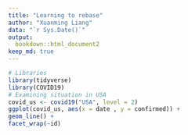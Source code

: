 ```yaml
---
title: "Learning to rebase"
author: "Xuanming Liang"
data: "`r Sys.Date()`"
output:
  bookdown::html_document2
keep_md: true
---
```

```r
# Libraries
library(tidyverse)
library(COVID19)
# Examining situation in USA
covid_us <- covid19("USA", level = 2)
ggplot(covid_us, aes(x = date , y = confirmed)) +
geom_line() +
facet_wrap(~id)
```

